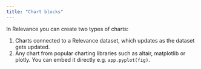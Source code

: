 ```yaml
---
title: "Chart blocks"
---
```


In Relevance you can create two types of charts:

1. Charts connected to a Relevance dataset, which updates as the dataset gets updated.
2. Any chart from popular charting libraries such as altair, matplotlib or plotly. You can embed it directly e.g. `app.pyplot(fig)`.